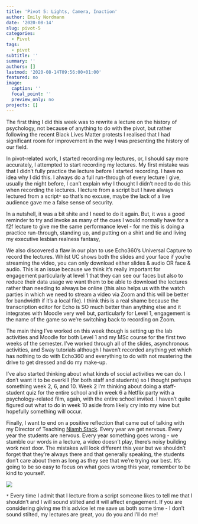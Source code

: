 ```yaml
---
title: 'Pivot 5: Lights, Camera, Inaction'
author: Emily Nordmann
date: '2020-08-14'
slug: pivot-5
categories:
  - Pivot
tags:
  - pivot
subtitle: ''
summary: ''
authors: []
lastmod: '2020-08-14T09:56:00+01:00'
featured: no
image:
  caption: ''
  focal_point: ''
  preview_only: no
projects: []
---
```


The first thing I did this week was to rewrite a lecture on the history of psychology, not because of anything to do with the pivot, but rather following the recent Black Lives Matter protests I realised that I had significant room for improvement in the way I was presenting the history of our field.

In pivot-related work, I started recording my lectures, or, I should say more accurately, I attempted to start recording my lectures. My first mistake was that I didn't fully practice the lecture before I started recording. I have no idea why I did this. I always do a full run-through of every lecture I give, usually the night before, I can't explain why I thought I didn't need to do this when recording the lectures. I lecture from a script but I have always lectured from a script`*` so that's no excuse, maybe the lack of a live audience gave me a false sense of security. 

In a nutshell, it was a bit shite and I need to do it again. But, it was a good reminder to try and invoke as many of the cues I would normally have for a f2f lecture to give me the same performance level - for me this is doing a practice run-through, standing up, and putting on a shirt and tie and living my executive lesbian realness fantasy, 

We also discovered a flaw in our plan to use Echo360's Universal Capture to record the lectures. Whilst UC shows both the slides and your face if you're streaming the video, you can only download either slides & audio OR face & audio. This is an issue because we think it's really important for engagement particularly at level 1 that they can see our faces but also to reduce their data usage we want them to be able to download the lectures rather than needing to always be online (this also helps us with the watch parties in which we need to stream a video via Zoom and this will be better for bandwidth if it's a local file). I think this is a real shame because the transcription editor for Echo is SO much better than anything else and it integrates with Moodle very well but, particularly for Level 1, engagement is the name of the game so we're switching back to recording on Zoom.

The main thing I've worked on this week though is setting up the lab activities and Moodle for both Level 1 and my MSc course for the first two weeks of the semester. I've worked through all of the slides, asynchronous activities, and Sway tutorials although I haven't recorded anything yet which has nothing to do with Echo360 and everything to do with not mustering the drive to get dressed and do my make-up.

I've also started thinking about what kinds of social activities we can do. I don't want it to be overkill (for both staff and students) so I thought perhaps something week 2, 6, and 10. Week 2 I'm thinking about doing a staff-student quiz for the entire school and in week 6 a Netflix party with a psychology-related film, again, with the entire school invited. I haven't quite figured out what to do in week 10 aside from likely cry into my wine but hopefully something will occur.

Finally, I want to end on a positive reflection that came out of talking with my Director of Teaching [Niamh Stack](https://twitter.com/Eavanmac). Every year we get nervous. Every year the students are nervous. Every year something goes wrong - we stumble our words in a lecture, a video doesn't play, there's noisy building work next door. The mistakes will look different this year but we shouldn't forget that they're always there and that generally speaking, the students don't care about them as long as they see that we're trying our best. It's going to be so easy to focus on what goes wrong this year, remember to be kind to yourself. 

![](http://notes.christellemozzati.fr/wp-content/uploads/2014/01/funny-guy-perfect-handsome-jerk-comic.jpg)


`*` Every time I admit that I lecture from a script someone likes to tell me that I shouldn't and I will sound stilted and it will affect engagement. If you are considering giving me this advice let me save us both some time -  I don't sound stilted, my lectures are great, you do you and I'll do me! 